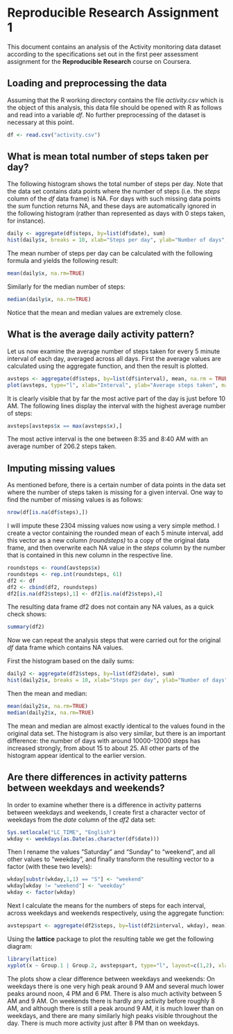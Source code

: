 Reproducible Research Assignment 1
========================================================

This document contains an analysis of the Activity monitoring data dataset according to the specifications set out in the first peer assessment assignment for the **Reproducible Research** course on Coursera.

## Loading and preprocessing the data

Assuming that the R working directory contains the file *activity.csv* which is the object of this analysis, this data file should be opened with R as follows and read into a variable *df*. No further preprocessing of the dataset is necessary at this point.

```r
df <- read.csv("activity.csv")
```

## What is mean total number of steps taken per day?

The following histogram shows the total number of steps per day. Note that the data set contains data points where the number of steps (i.e. the *steps* column of the *df* data frame) is NA. For days with such missing data points the *sum* function returns NA, and these days are automatically ignored in the following histogram (rather than represented as days with 0 steps taken, for instance).

```r
daily <- aggregate(df$steps, by=list(df$date), sum)
hist(daily$x, breaks = 10, xlab="Steps per day", ylab="Number of days", main ="Histogram of steps taken per day", col="steelblue")
```

The mean number of steps per day can be calculated with the following formula and yields the following result:

```r
mean(daily$x, na.rm=TRUE)
```

Similarly for the median number of steps:

```r
median(daily$x, na.rm=TRUE)
```

Notice that the mean and median values are extremely close.

## What is the average daily activity pattern?

Let us now examine the average number of steps taken for every 5 minute interval of each day, averaged across all days. First the average values are calculated using the aggregate function, and then the result is plotted.

```r
avsteps <- aggregate(df$steps, by=list(df$interval), mean, na.rm = TRUE)
plot(avsteps, type="l", xlab="Interval", ylab="Average steps taken", main="Average daily activity")
```

It is clearly visible that by far the most active part of the day is just before 10 AM. The following lines display the interval with the highest average number of steps:

```r
avsteps[avsteps$x == max(avsteps$x),]
```

The most active interval is the one between 8:35 and 8:40 AM with an average number of 206.2 steps taken.


## Imputing missing values

As mentioned before, there is a certain number of data points in the data set where the number of steps taken is missing for a given interval. One way to find the number of missing values is as follows:

```r
nrow(df[is.na(df$steps),])
```

I will impute these 2304 missing values now using a very simple method. I create a vector containing the rounded mean of each 5 minute interval, add this vector as a new column *(roundsteps)* to a copy of the original data frame, and then overwrite each NA value in the *steps* column by the number that is contained in this new column in the respective line.

```r
roundsteps <- round(avsteps$x)
roundsteps <- rep.int(roundsteps, 61)
df2 <- df
df2 <- cbind(df2, roundsteps)
df2[is.na(df2$steps),1] <- df2[is.na(df2$steps),4]
```

The resulting data frame df2 does not contain any NA values, as a quick check shows:

```r
summary(df2)
```

Now we can repeat the analysis steps that were carried out for the original *df* data frame which contains NA values.

First the histogram based on the daily sums:

```r
daily2 <- aggregate(df2$steps, by=list(df2$date), sum)
hist(daily2$x, breaks = 10, xlab="Steps per day", ylab="Number of days", main ="Histogram of steps taken per day with imputed data", col="magenta")
```

Then the mean and median:

```r
mean(daily2$x, na.rm=TRUE)
median(daily2$x, na.rm=TRUE)
```

The mean and median are almost exactly identical to the values found in the original data set. The histogram is also very similar, but there is an important difference: the number of days with around 10000-12000 steps has increased strongly, from about 15 to about 25. All other parts of the histogram appear identical to the earlier version.

## Are there differences in activity patterns between weekdays and weekends?

In order to examine whether there is a difference in activity patterns between weekdays and weekends, I create first a character vector of weekdays from the *date* column of the *df2* data set:

```r
Sys.setlocale("LC_TIME", "English")
wkday <- weekdays(as.Date(as.character(df$date)))
```

Then I rename the values "Saturday" and "Sunday" to "weekend", and all other values to "weekday", and finally transform the resulting vector to a factor (with these two levels):

```r
wkday[substr(wkday,1,1) == "S"] <- "weekend"
wkday[wkday != "weekend"] <- "weekday"
wkday <- factor(wkday)
```

Next I calculate the means for the numbers of steps for each interval, across weekdays and weekends respectively, using the aggregate function:

```r
avstepspart <- aggregate(df2$steps, by=list(df2$interval, wkday), mean)
```

Using the **lattice** package to plot the resulting table we get the following diagram:

```r
library(lattice)
xyplot(x ~ Group.1 | Group.2, avstepspart, type="l", layout=c(1,2), xlab="Interval", ylab="Average steps taken", main="Average daily activity, weekends vs. weekdays")
```

The plots show a clear difference between weekdays and weekends: On weekdays there is one very high peak around 9 AM and several much lower peaks around noon, 4 PM and 6 PM. There is also much activity between 5 AM and 9 AM. On weekends there is hardly any activity before roughly 8 AM, and although there is still a peak around 9 AM, it is much lower than on weekdays, and there are many similarly high peaks visible throughout the day. There is much more activity just after 8 PM than on weekdays.